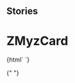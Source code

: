 
## Stories

<Meta
  title="Myz/MyzCard/ZMyzCard"
  component="z-myz-card"
/>

# ZMyzCard

<Preview>
  <Story name="z-myz-card">
    {html`
      <z-myz-card
        cardtype="${text("cardtype", "virtuale")}"
        faded="${boolean("faded", false)}"
        ishighlighted="${boolean("ishighlighted", false)}"
        ispressed="${boolean("ispressed", true)}"
        >
        <z-myz-card-header
          cardtype="${text("cardtype", "reale")}"
          faded="${boolean("faded", false)}"
          titolo="${text("titolo", "Card Header")}" />
          <z-myz-card-icon icon="book-minus" slot="icon" />
        </z-myz-card-header>
        <z-myz-card-body>
          <z-myz-card-alert slot="alert" iconName="checkmark-circle" contenttext="Aggiunto"
            actiontext="Annulla" type="add"></z-myz-card-alert>
          <z-myz-card-cover
            slot="cover"
            titolo="titolo"
            img="https://staticmy.zanichelli.it/catalogo/assets/m40001.9788808720740.jpg"
          />
        </z-myz-card-body>
        <z-myz-card-footer
          titolo="title"
          autori="Authors"
          isbn="97-88-80-8620-710">
          <z-toggle-button label="risorse" slot="toggle"></z-toggle-button>
          <z-myz-card-list
            listdata='[{"isLink":true,"value":"Leggi sul browser","url":"https://booktab.it/"},{"isLink":true,"value":"Sito e risorse del libro","url":"http://online.scuola.zanichelli.it/curtisinvitoblu/"},{"isLink":false,"value":"Programmazione"},{"isLink":false,"value":"Prove di verifica"},{"isLink":true,"value":"ZTE","url":"https://zte.zanichelli.it/"}]'
            slot="list" />
        </z-myz-card-footer>
      </z-myz-card>`}
  </Story>
</Preview>

{" "}

<Props of="z-myz-card" />
